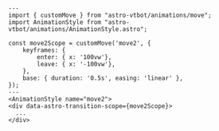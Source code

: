 ```astro title="Move2.astro"
---
import { customMove } from "astro-vtbot/animations/move";
import AnimationStyle from "astro-vtbot/animations/AnimationStyle.astro";

const move2Scope = customMove('move2', {
	keyframes: {
		enter: { x: '100vw'},
		leave: { x: '-100vw'},
	},
	base: { duration: '0.5s', easing: 'linear' },
});
---
<AnimationStyle name="move2">
<div data-astro-transition-scope={move2Scope}>
  ...
</div>
```
